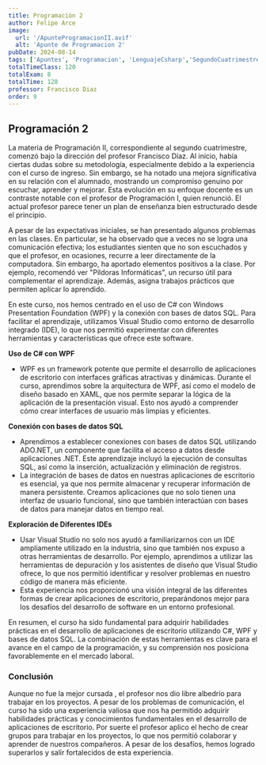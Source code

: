 ```yaml
---
title: Programación 2
author: Felipe Arce
image:
  url: '/ApunteProgramacionII.avif'
  alt: 'Apunte de Programacion 2'
pubDate: 2024-08-14
tags: ['Apuntes', 'Programacion', 'LenguajeCsharp','SegundoCuatrimestre', 'WPF', 'SQL']
totalTimeClass: 120
totalExam: 8
totalTime: 128
professor: Francisco Diaz
order: 9
---
```


## Programación 2

La materia de Programación II, correspondiente al segundo cuatrimestre, comenzó bajo la dirección del profesor Francisco Díaz. Al inicio, había ciertas dudas sobre su metodología, especialmente debido a la experiencia con el curso de ingreso. Sin embargo, se ha notado una mejora significativa en su relación con el alumnado, mostrando un compromiso genuino por escuchar, aprender y mejorar. Esta evolución en su enfoque docente es un contraste notable con el profesor de Programación I, quien renunció. El actual profesor parece tener un plan de enseñanza bien estructurado desde el principio.

A pesar de las expectativas iniciales, se han presentado algunos problemas en las clases. En particular, se ha observado que a veces no se logra una comunicación efectiva; los estudiantes sienten que no son escuchados y que el profesor, en ocasiones, recurre a leer directamente de la computadora. Sin embargo, ha aportado elementos positivos a la clase. Por ejemplo, recomendó ver "Píldoras Informáticas", un recurso útil para complementar el aprendizaje. Además, asigna trabajos prácticos que permiten aplicar lo aprendido.

En este curso, nos hemos centrado en el uso de C# con Windows Presentation Foundation (WPF) y la conexión con bases de datos SQL. Para facilitar el aprendizaje, utilizamos Visual Studio como entorno de desarrollo integrado (IDE), lo que nos permitió experimentar con diferentes herramientas y características que ofrece este software.

**Uso de C# con WPF**
- WPF es un framework potente que permite el desarrollo de aplicaciones de escritorio con interfaces gráficas atractivas y dinámicas. Durante el curso, aprendimos sobre la arquitectura de WPF, así como el modelo de diseño basado en XAML, que nos permite separar la lógica de la aplicación de la presentación visual. Esto nos ayudó a comprender cómo crear interfaces de usuario más limpias y eficientes.

**Conexión con bases de datos SQL**
- Aprendimos a establecer conexiones con bases de datos SQL utilizando ADO.NET, un componente que facilita el acceso a datos desde aplicaciones .NET. Este aprendizaje incluyó la ejecución de consultas SQL, así como la inserción, actualización y eliminación de registros.
- La integración de bases de datos en nuestras aplicaciones de escritorio es esencial, ya que nos permite almacenar y recuperar información de manera persistente. Creamos aplicaciones que no solo tienen una interfaz de usuario funcional, sino que también interactúan con bases de datos para manejar datos en tiempo real.

**Exploración de Diferentes IDEs**
- Usar Visual Studio no solo nos ayudó a familiarizarnos con un IDE ampliamente utilizado en la industria, sino que también nos expuso a otras herramientas de desarrollo. Por ejemplo, aprendimos a utilizar las herramientas de depuración y los asistentes de diseño que Visual Studio ofrece, lo que nos permitió identificar y resolver problemas en nuestro código de manera más eficiente.
- Esta experiencia nos proporcionó una visión integral de las diferentes formas de crear aplicaciones de escritorio, preparándonos mejor para los desafíos del desarrollo de software en un entorno profesional.

En resumen, el curso ha sido fundamental para adquirir habilidades prácticas en el desarrollo de aplicaciones de escritorio utilizando C#, WPF y bases de datos SQL. La combinación de estas herramientas es clave para el avance en el campo de la programación, y su comprensión nos posiciona favorablemente en el mercado laboral.

### Conclusión

Aunque no fue la mejor cursada , el profesor nos dio libre albedrío para trabajar en los proyectos.  A pesar de los problemas de comunicación, el curso ha sido una experiencia valiosa que nos ha permitido adquirir habilidades prácticas y conocimientos fundamentales en el desarrollo de aplicaciones de escritorio. Por suerte el profesor aplico el hecho de crear grupos para trabajar en los proyectos, lo que nos permitió colaborar y aprender de nuestros compañeros. A pesar de los desafíos, hemos logrado superarlos y salir fortalecidos de esta experiencia.

